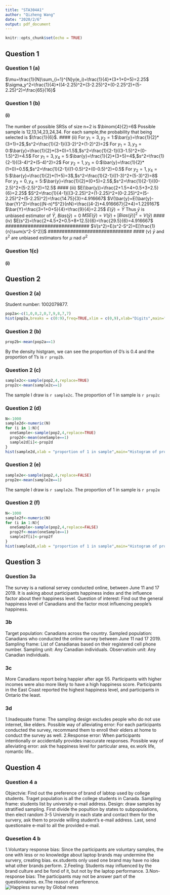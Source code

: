 ```yaml
---
title: "STA304A1"
author: "Qizheng Wang"
date: "2020/2/6"
output: pdf_document
---
```


```r
knitr::opts_chunk$set(echo = TRUE)
```

## Question 1
### Question 1 (a)
$\mu=\frac{1}{N}\sum_{i=1}^{N}y(e_i)=\frac{1}{4}*(3+1+0+5)=2.25$\newline
$\sigma_y^2=\frac{1}{4}*((4-2.25)^2+(3-2.25)^2+(0-2.25^2)+(5-2.25)^2)=\frac{65}{16}$\newline

### Question 1 (b)
#### (i) 
The number of possible SRSs of size n=2 is $\binom{4}{2}=6$\newline
Possible sample is 12,13,14,23,24,34.\newline
For each sample,the probability that being selected is $\frac{1}{6}$.
#### (ii)
For $y_1=3,y_2=1$:$\bar{y}=\frac{1}{2}*(3+1)=2$,$s^2=\frac{1}{2-1}((3-2)^2+(1-2)^2)=2$\newline
For $y_1=3,y_3=0$:$\bar{y}=\frac{1}{2}*(3+0)=1.5$,$s^2=\frac{1}{2-1}((3-1.5)^2+(0-1.5)^2)=4.5$\newline
For $y_1=3,y_4=5$:$\bar{y}=\frac{1}{2}*(3+5)=4$,$s^2=\frac{1}{2-1}((3-4)^2+(5-4)^2)=2$\newline
For $y_2=1,y_3=0$:$\bar{y}=\frac{1}{2}*(1+0)=0.5$,$s^2=\frac{1}{2-1}((1-0.5)^2+(0-0.5)^2)=0.5$\newline
For $y_2=1,y_4=5$:$\bar{y}=\frac{1}{2}*(1+5)=3$,$s^2=\frac{1}{2-1}((1-3)^2+(5-3)^2)=8$\newline
For $y_3=0,y_4=5$:$\bar{y}=\frac{1}{2}*(0+5)=2.5$,$s^2=\frac{1}{2-1}((0-2.5)^2+(5-2.5)^2)=12.5$\newline
#### (iii)
$E(\bar{y})=\frac{2+1.5+4+0.5+3+2.5}{6}=2.25$\newline
$S^2=\frac{1}{4-1}[(3-2.25)^2+(1-2.25)^2+(0-2.25)^2+(5-2.25)^2+(5-2.25)^2]=\frac{14.75}{3}=4.916667$
$V(\bar{y}=E(\bar{y}-\bar{Y}^2)=\frac{(N-n)*S^2}{nN}=\frac{(4-2)*4.916667}{2*4}=1.229167$\newline
$\bar{Y}=\frac{3+1+0+5}{4}=\frac{9}{4}=2.25$\newline
$E(\bar{y})=\bar{Y}$\newline
Thus $\bar{y}$ is unbiased estimator of $\bar{Y}$, \newline
$Bias(\bar{y})=0$\newline
$MSE(\bar{y})=V(\bar{y})+[Bias(\bar{y})]^2=V(\bar{y})$
#### (iv)
$E(s^2)=\frac{2+4.5+2+0.5+8+12.5}{6}=\frac{29.5}{6}=4.916667$\newline
##############################\newline
$V(s^2)=E(s^2-S^2)=E[\frac{1}{n}\sum(s^2-S^2)]$\newline
##############################\newline
#### (v)
$\bar{y}$ and $s^2$ are unbiased estimators for $\mu$ nad $\sigma^2$\newline

### Question 1(c)
#### (i)

## Question 2

### Question 2 (a)
Student number: 1002079877.
``` r
pop2a<-c(1,0,0,2,0,7,9,8,7,7)
hist(pop2a,breaks = c(0:9),freq=TRUE,xlim = c(0,9),xlab="Digits",main="Student number digit's frequency")
```

### Question 2 (b)
``` r
prop2b<-mean(pop2a==1)
```
By the density histgram, we can see the proportion of 0's is 0.4 and the proportion of 1's is `r prop2b`.

### Question 2 (c)
``` r
sample2c<-sample(pop2,4,replace=TRUE)
prop2c<-mean(sample2c==1)
```
The sample I draw is `r sample2c`.
The proportion of 1 in sample is `r prop2c`

### Question 2 (d)
``` r
N<-1000
sample2d<-numeric(N)
for (i in 1:N){
  oneSample<-sample(pop2,4,replace=TRUE)
  prop2d<-mean(oneSample==1)
  sample2d[i]<-prop2d
}
hist(sample2d,xlab = "proportion of 1 in sample",main="Histogram of proportion of 1 in randomized 1000 sample sample for 2(d)")
```

### Question 2 (e)
``` r
sample2e<-sample(pop2,4,replace=FALSE)
prop2e<-mean(sample2e==1)
```
The sample I draw is `r sample2e`.
The proportion of 1 in sample is `r prop2e`

### Question 2 (f)
``` r
N<-1000
sample2f<-numeric(N)
for (i in 1:N){
  oneSample<-sample(pop2,4,replace=FALSE)
  prop2f<-mean(oneSample==1)
  sample2f[i]<-prop2f
}
hist(sample2d,xlab = "proportion of 1 in sample",main="Histogram of proportion of 1 in randomized 1000 sample for 2(f)")
```

## Question 3
### Question 3a
The survey is a national servey conducted online, between June 11 and 17 2019. It is asking about participants happiness index and the influence factor about their happiness level.
\newline
Question of interest: Find out the general happiness level of Canadians and the factor most influencing people's happiness.

### 3b
Target population: Canadians across the country.
\newline Sampled population: Canadians who conducted the online survey between June 11 nad 17 2019.
\newline Sampling frame:
List of Canadianas based on their registered cell phone number.
\newline Sampling unit: Any Canadian individuals.
\newline Observatioin unit: Any Canadian individuals.

### 3c
More Canadians report being happier after age 55.\newline
Participants with higher incomes were also more likely to have a high happiness score.\newline
Participants in the East Coast reported the highest happiness level, and participants in Ontario the least.

### 3d
1.Inadequate frame: The sampling design excludes people who do not use internet, like elders.\newline
Possible way of alleviating error: For each participants conducted the survey, recommand them to enroll their elders at home to conduct the survey as well.\newline
2.Response error: When participants intentionally or accidentally provides inaccurate responses.\newline
Possible way of alleviating error: ask the happiness level for particular area, ex.work life, romantic life..

## Question 4
### Question 4 a
Objectvie: Find out the preference of brand of labtop used by college students.\newline
Traget population is all the college students in Canada.\newline
Sampling frame: students list by university e-mail address.\newline
Design: draw samples by stratified sampling. First divide the popultion by states to subpopulations, then elect random 3-5 University in each state and contact them for the survery, ask them to provide willing student's e-mail address. Last, send questionaire e-mail to all the provided e-mail.\newline

### Quesetion 4 b
1.Voluntary response bias: Since the participants are voluntary samples, the one with less or no knowledge about laptop brands may undermine the survery, creating bias. ex.students only used one brand may have no idea what other brands perform.
2.Feeling: Students may influenced by the brand culture and be fond of it, but not by the laptop performance.
3.Non-response bias: The participants may not be answer part of the questionnaires. ex.The reason of perference.
![Happiess survey by Global news](HappinessSurvey)



